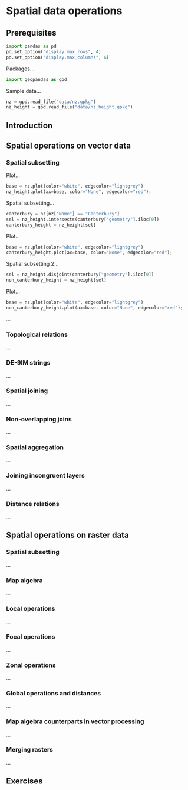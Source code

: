 # Spatial data operations {#spatial-operations}

## Prerequisites

```python
import pandas as pd
pd.set_option("display.max_rows", 4)
pd.set_option("display.max_columns", 6)
```

Packages...

```python
import geopandas as gpd
```

Sample data...

```python
nz = gpd.read_file("data/nz.gpkg")
nz_height = gpd.read_file("data/nz_height.gpkg")
```

## Introduction

## Spatial operations on vector data {#spatial-vec}

### Spatial subsetting

Plot...

```python
base = nz.plot(color="white", edgecolor="lightgrey")
nz_height.plot(ax=base, color="None", edgecolor="red");
```

Spatial subsetting...

```python
canterbury = nz[nz["Name"] == "Canterbury"]
sel = nz_height.intersects(canterbury["geometry"].iloc[0])
canterbury_height = nz_height[sel]
```

Plot...

```python
base = nz.plot(color="white", edgecolor="lightgrey")
canterbury_height.plot(ax=base, color="None", edgecolor="red");
```

Spatial subsetting 2...

```python
sel = nz_height.disjoint(canterbury["geometry"].iloc[0])
non_canterbury_height = nz_height[sel]
```

Plot...

```python
base = nz.plot(color="white", edgecolor="lightgrey")
non_canterbury_height.plot(ax=base, color="None", edgecolor="red");
```

...



### Topological relations

...

### DE-9IM strings

...

### Spatial joining

...

### Non-overlapping joins

...

### Spatial aggregation

...

### Joining incongruent layers

...

### Distance relations

...

## Spatial operations on raster data {#spatial-ras}

### Spatial subsetting

...

### Map algebra

...

### Local operations

...

### Focal operations

...

### Zonal operations

...

### Global operations and distances

...

### Map algebra counterparts in vector processing

...

### Merging rasters

...

## Exercises